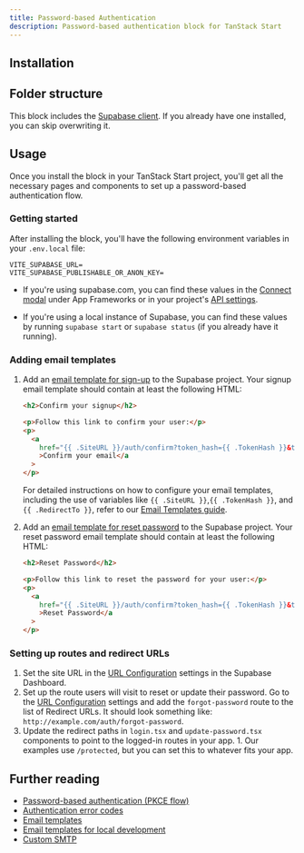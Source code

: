```yaml
---
title: Password-based Authentication
description: Password-based authentication block for TanStack Start
---
```


<BlockPreview name="password-based-auth/auth/sign-up" />

## Installation

<BlockItem name="password-based-auth-tanstack" description="Supabase Client for TanStack Start" />

## Folder structure

This block includes the [Supabase client](/ui/docs/tanstack/client). If you already have one installed, you can skip overwriting it.

<RegistryBlock itemName="password-based-auth-tanstack" />

## Usage

Once you install the block in your TanStack Start project, you'll get all the necessary pages and components to set up a password-based authentication flow.

### Getting started

After installing the block, you'll have the following environment variables in your `.env.local` file:

```env
VITE_SUPABASE_URL=
VITE_SUPABASE_PUBLISHABLE_OR_ANON_KEY=
```

- If you're using supabase.com, you can find these values in the [Connect modal](https://supabase.com/dashboard/project/_?showConnect=true&connectTab=frameworks&framework=react&using=vite&with=supabasejs) under App Frameworks or in your project's [API settings](https://supabase.com/dashboard/project/_/settings/api).

- If you're using a local instance of Supabase, you can find these values by running `supabase start` or `supabase status` (if you already have it running).

### Adding email templates

1. Add an [email template for sign-up](https://supabase.com/dashboard/project/_/auth/templates) to the Supabase project. Your signup email template should contain at least the following HTML:

   ```html
   <h2>Confirm your signup</h2>

   <p>Follow this link to confirm your user:</p>
   <p>
     <a
       href="{{ .SiteURL }}/auth/confirm?token_hash={{ .TokenHash }}&type=email&next={{ .RedirectTo }}"
       >Confirm your email</a
     >
   </p>
   ```

   For detailed instructions on how to configure your email templates, including the use of variables like `{{ .SiteURL }}`,`{{ .TokenHash }}`, and `{{ .RedirectTo }}`, refer to our [Email Templates guide](https://supabase.com/docs/email-templates).

1. Add an [email template for reset password](https://supabase.com/dashboard/project/_/auth/templates) to the Supabase project. Your reset password email template should contain at least the following HTML:

   ```html
   <h2>Reset Password</h2>

   <p>Follow this link to reset the password for your user:</p>
   <p>
     <a
       href="{{ .SiteURL }}/auth/confirm?token_hash={{ .TokenHash }}&type=recovery&next={{ .RedirectTo }}"
       >Reset Password</a
     >
   </p>
   ```

### Setting up routes and redirect URLs

1. Set the site URL in the [URL Configuration](https://supabase.com/dashboard/project/_/auth/url-configuration) settings in the Supabase Dashboard.
1. Set up the route users will visit to reset or update their password. Go to the [URL Configuration](https://supabase.com/dashboard/project/_/auth/url-configuration) settings and add the `forgot-password` route to the list of Redirect URLs. It should look something like: `http://example.com/auth/forgot-password`.
1. Update the redirect paths in `login.tsx` and `update-password.tsx` components to point to the logged-in routes in your app. 1. Our examples use `/protected`, but you can set this to whatever fits your app.

## Further reading

- [Password-based authentication (PKCE flow)](https://supabase.com/docs/guides/auth/passwords?queryGroups=flow&flow=pkce)
- [Authentication error codes](https://supabase.com/docs/guides/auth/debugging/error-codes)
- [Email templates](https://supabase.com/docs/guides/auth/auth-email-templates)
- [Email templates for local development](https://supabase.com/docs/guides/local-development/customizing-email-templates)
- [Custom SMTP](https://supabase.com/docs/guides/auth/auth-smtp)
